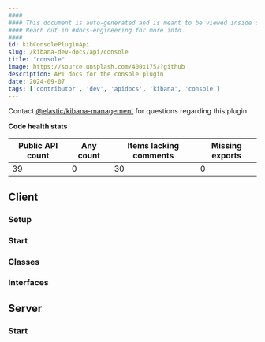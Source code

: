 ```yaml
---
####
#### This document is auto-generated and is meant to be viewed inside our experimental, new docs system.
#### Reach out in #docs-engineering for more info.
####
id: kibConsolePluginApi
slug: /kibana-dev-docs/api/console
title: "console"
image: https://source.unsplash.com/400x175/?github
description: API docs for the console plugin
date: 2024-09-07
tags: ['contributor', 'dev', 'apidocs', 'kibana', 'console']
---
```




Contact [@elastic/kibana-management](https://github.com/orgs/elastic/teams/kibana-management) for questions regarding this plugin.

**Code health stats**

| Public API count  | Any count | Items lacking comments | Missing exports |
|-------------------|-----------|------------------------|-----------------|
| 39 | 0 | 30 | 0 |

## Client

### Setup
<DocDefinitionList data={[consoleObj.client.setup]}/>

### Start
<DocDefinitionList data={[consoleObj.client.start]}/>

### Classes
<DocDefinitionList data={consoleObj.client.classes}/>

### Interfaces
<DocDefinitionList data={consoleObj.client.interfaces}/>

## Server

### Start
<DocDefinitionList data={[consoleObj.server.start]}/>

